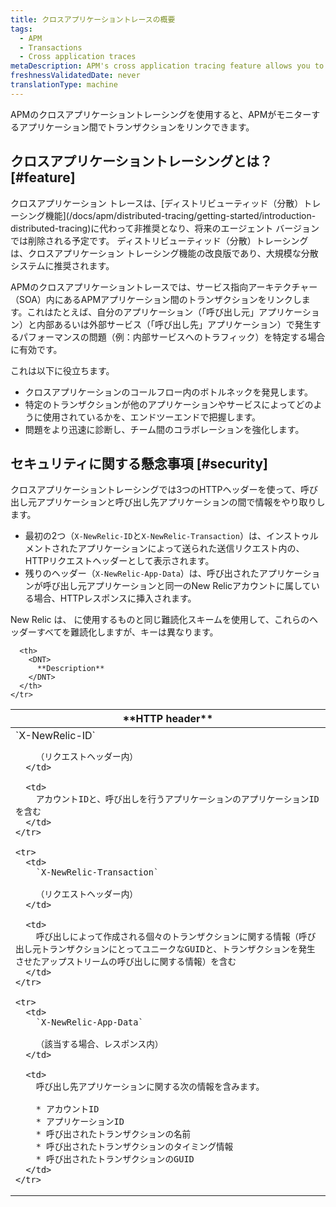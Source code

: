 ```yaml
---
title: クロスアプリケーショントレースの概要
tags:
  - APM
  - Transactions
  - Cross application traces
metaDescription: APM's cross application tracing feature allows you to view details for applications that happen across multiple applications.
freshnessValidatedDate: never
translationType: machine
---
```


APMのクロスアプリケーショントレーシングを使用すると、APMがモニターするアプリケーション間でトランザクションをリンクできます。

## クロスアプリケーショントレーシングとは？ [#feature]

<Callout variant="important">
  クロスアプリケーション トレースは、[ディストリビューティッド（分散）トレーシング機能](/docs/apm/distributed-tracing/getting-started/introduction-distributed-tracing)に代わって非推奨となり、将来のエージェント バージョンでは削除される予定です。 ディストリビューティッド（分散）トレーシングは、クロスアプリケーション トレーシング機能の改良版であり、大規模な分散システムに推奨されます。
</Callout>

APMのクロスアプリケーショントレースでは、サービス指向アーキテクチャー（SOA）内にあるAPMアプリケーション間のトランザクションをリンクします。これはたとえば、自分のアプリケーション（「呼び出し元」アプリケーション）と内部あるいは外部サービス（「呼び出し先」アプリケーション）で発生するパフォーマンスの問題（例：内部サービスへのトラフィック）を特定する場合に有効です。

これは以下に役立ちます。

* クロスアプリケーションのコールフロー内のボトルネックを発見します。
* 特定のトランザクションが他のアプリケーションやサービスによってどのように使用されているかを、エンドツーエンドで把握します。
* 問題をより迅速に診断し、チーム間のコラボレーションを強化します。

## セキュリティに関する懸念事項 [#security]

クロスアプリケーショントレーシングでは3つのHTTPヘッダーを使って、呼び出し元アプリケーションと呼び出し先アプリケーションの間で情報をやり取りします。

* 最初の2つ（`X-NewRelic-ID`と`X-NewRelic-Transaction`）は、インストゥルメントされたアプリケーションによって送られた送信リクエスト内の、HTTPリクエストヘッダーとして表示されます。
* 残りのヘッダー（`X-NewRelic-App-Data`）は、呼び出されたアプリケーションが呼び出し元アプリケーションと同一のNew Relicアカウントに属している場合、HTTPレスポンスに挿入されます。

New Relic は、 <InlinePopover type="browser"/>に使用するものと同じ難読化スキームを使用して、これらのヘッダーすべてを難読化しますが、キーは異なります。

<table>
  <thead>
    <tr>
      <th width={250}>
        <DNT>
          **HTTP header**
        </DNT>
      </th>

      <th>
        <DNT>
          **Description**
        </DNT>
      </th>
    </tr>
  </thead>

  <tbody>
    <tr>
      <td>
        `X-NewRelic-ID`

        （リクエストヘッダー内）
      </td>

      <td>
        アカウントIDと、呼び出しを行うアプリケーションのアプリケーションIDを含む
      </td>
    </tr>

    <tr>
      <td>
        `X-NewRelic-Transaction`

        （リクエストヘッダー内）
      </td>

      <td>
        呼び出しによって作成される個々のトランザクションに関する情報（呼び出し元トランザクションにとってユニークなGUIDと、トランザクションを発生させたアップストリームの呼び出しに関する情報）を含む
      </td>
    </tr>

    <tr>
      <td>
        `X-NewRelic-App-Data`

        （該当する場合、レスポンス内）
      </td>

      <td>
        呼び出し先アプリケーションに関する次の情報を含みます。

        * アカウントID
        * アプリケーションID
        * 呼び出されたトランザクションの名前
        * 呼び出されたトランザクションのタイミング情報
        * 呼び出されたトランザクションのGUID
      </td>
    </tr>
  </tbody>
</table>
